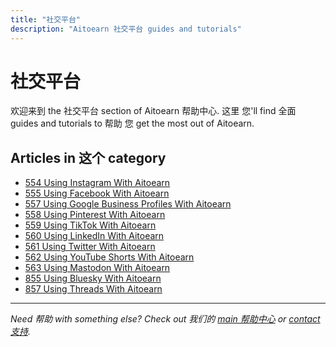 ```yaml
---
title: "社交平台"
description: "Aitoearn 社交平台 guides and tutorials"
---
```


# 社交平台

欢迎来到 the 社交平台 section of Aitoearn 帮助中心. 这里 您'll find 全面 guides and tutorials to 帮助 您 get the most out of Aitoearn.

## Articles in 这个 category

- [554 Using Instagram With Aitoearn](554-using-Instagram-with-aitoearn)
- [555 Using Facebook With Aitoearn](555-using-Facebook-with-aitoearn)
- [557 Using Google Business Profiles With Aitoearn](557-using-google-business-profiles-with-aitoearn)
- [558 Using Pinterest With Aitoearn](558-using-Pinterest-with-aitoearn)
- [559 Using TikTok With Aitoearn](559-using-TikTok-with-aitoearn)
- [560 Using LinkedIn With Aitoearn](560-using-LinkedIn-with-aitoearn)
- [561 Using Twitter With Aitoearn](561-using-Twitter-with-aitoearn)
- [562 Using YouTube Shorts With Aitoearn](562-using-YouTube-shorts-with-aitoearn)
- [563 Using Mastodon With Aitoearn](563-using-mastodon-with-aitoearn)
- [855 Using Bluesky With Aitoearn](855-using-bluesky-with-aitoearn)
- [857 Using Threads With Aitoearn](857-using-threads-with-aitoearn)

---

*Need 帮助 with something else? Check out 我们的 [main 帮助中心](/en/帮助-center) or [contact 支持](mailto:hello@aitoearn.com).*
